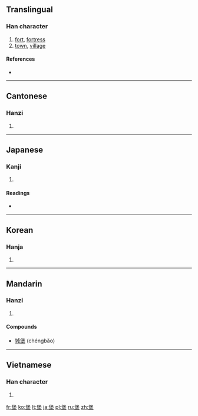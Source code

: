 ==Translingual==

===Han character===
{{Han char|rn=32|rad=土|as=09|sn=12|four=2610<sub>4</sub>|canj=人木土 (ODG)}}

# [[fort]], [[fortress]]
# [[town]], [[village]]

====References====
* {{Han ref|kx=0233.150|dkj=05254|dj=0470.310|hdz=10464.130|uh=5821|ud=22561|bh=B3F9|bd=46073}}

----

==Cantonese==

===Hanzi===
{{yue-hanzi|jyut=|y=bou2}}

# {{defn|Cantonese|sort=土09}}

----

==Japanese==

===Kanji===
{{ja-kanji|grade=|rs=土09}}

# {{defn|Japanese|sort=土09}}

====Readings====
* {{ja-readings|on=[[ほう]] (hō), [[ほ]] (ho)|kun=[[とりで]] (toride)}}

----

==Korean==

===Hanja===
{{ko-hanja|hangeul=보|rv=bo|mr=po}}

# {{defn|Korean|sort=土09}}

----

==Mandarin==

===Hanzi===
{{cmn-hanzi|pin=[[bǎo]] ([[bao3]])|wg=pao<sup>3</sup>}}

# {{defn|Mandarin|sort=土09}}

====Compounds====
* [[城堡]] (chéngbǎo)

----

==Vietnamese==

===Han character===
{{vi-hantu|[[bảo]]|rs=土09}}

# {{defn|Vietnamese|sort=土09}}

[[fr:堡]]
[[ko:堡]]
[[lt:堡]]
[[ja:堡]]
[[pl:堡]]
[[ru:堡]]
[[zh:堡]]